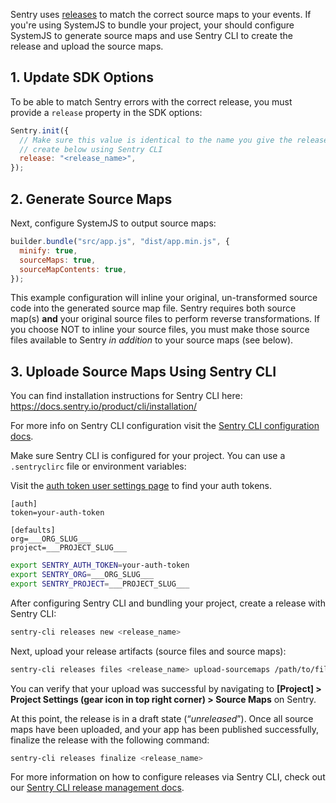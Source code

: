 Sentry uses [releases](/product/releases/) to match the correct source maps to your events.
If you're using SystemJS to bundle your project, your should configure SystemJS to generate source maps and use Sentry CLI to create the release and upload the source maps.

## 1. Update SDK Options

To be able to match Sentry errors with the correct release, you must provide a `release` property in the SDK options:

```javascript
Sentry.init({
  // Make sure this value is identical to the name you give the release that you
  // create below using Sentry CLI
  release: "<release_name>",
});
```

## 2. Generate Source Maps

Next, configure SystemJS to output source maps:

```javascript
builder.bundle("src/app.js", "dist/app.min.js", {
  minify: true,
  sourceMaps: true,
  sourceMapContents: true,
});
```

<Note>

This example configuration will inline your original, un-transformed source code into the generated source map file. Sentry requires both source map(s) **and** your original source files to perform reverse transformations. If you choose NOT to inline your source files, you must make those source files available to Sentry _in addition_ to your source maps (see below).

</Note>

## 3. Uploade Source Maps Using Sentry CLI

<Note>

You can find installation instructions for Sentry CLI here: https://docs.sentry.io/product/cli/installation/

For more info on Sentry CLI configuration visit the [Sentry CLI configuration docs](/product/cli/configuration/).

</Note>

Make sure Sentry CLI is configured for your project. You can use a `.sentryclirc` file or environment variables:

<Note>

Visit the [auth token user settings page](https://sentry.io/settings/account/api/auth-tokens/) to find your auth tokens.

</Note>

```ìni {filename:.sentryclirc}
[auth]
token=your-auth-token

[defaults]
org=___ORG_SLUG___
project=___PROJECT_SLUG___
```

```bash
export SENTRY_AUTH_TOKEN=your-auth-token
export SENTRY_ORG=___ORG_SLUG___
export SENTRY_PROJECT=___PROJECT_SLUG___
```

After configuring Sentry CLI and bundling your project, create a release with Sentry CLI:

```bash
sentry-cli releases new <release_name>
```

Next, upload your release artifacts (source files and source maps):

```bash
sentry-cli releases files <release_name> upload-sourcemaps /path/to/files
```

<Note>

You can verify that your upload was successful by navigating to **[Project] > Project Settings (gear icon in top right corner) > Source Maps** on Sentry.

</Note>

At this point, the release is in a draft state (“_unreleased_”). Once all source maps have been uploaded, and your app has been published successfully, finalize the release with the following command:

```bash
sentry-cli releases finalize <release_name>
```

For more information on how to configure releases via Sentry CLI, check out our [Sentry CLI release management docs](/product/cli/releases/).
